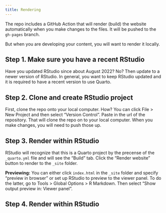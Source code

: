 ```yaml
---
title: Rendering
---
```


The repo includes a GitHub Action that will render (build) the website automatically when you make changes to the files. It will be pushed to the `gh-pages` branch.

But when you are developing your content, you will want to render it locally. 

## Step 1. Make sure you have a recent RStudio

Have you updated RStudio since about August 2022? No? Then update to a newer version of RStudio. In general, you want to keep RStudio updated and it is required to have a recent version to use Quarto.

## Step 2. Clone and create RStudio project

First, clone the repo onto your local computer. How? You can click File > New Project and then select "Version Control". Paste in the url of the repository. That will clone the repo on to your local computer. When you make changes, you will need to push those up.

## Step 3. Render within RStudio

RStudio will recognize that this is a Quarto project by the precense of the `_quarto.yml` file and will see the "Build" tab.  Click the "Render website" button to render to the `_site` folder.

**Previewing:** You can either click `index.html` in the `_site` folder and specify "preview in browser" or set up RStudio to preview to the viewer panel. To do the latter, go to Tools > Global Options > R Markdown. Then select "Show output preview in: Viewer panel". 

## Step 4. Render within RStudio
